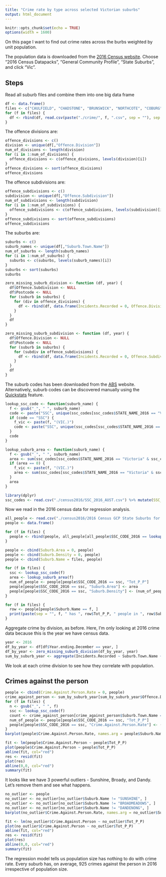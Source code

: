 ```yaml
---
title: "Crime rate by type across selected Victorian suburbs"
output: html_document
---
```


```r
knitr::opts_chunk$set(echo = TRUE)
options(width = 1600)
```

On this page I want to find out crime rates across the burbs weighted by unit population.

The population data is downloaded from the [2016 Census website](https://datapacks.censusdata.abs.gov.au/datapacks/). Choose "2016 Census Datapacks", "General Community Profile", "State Suburbs", and click "Vic".

## Steps

Read all suburb files and combine them into one big data frame
```r
df <- data.frame()
files <- c("CAULFIELD", "CHADSTONE", "BRUNSWICK", "NORTHCOTE", "COBURG", "SEDDON", "SUNSHINE", "HADFIELD", "PASCOE_VALE", "RESERVOIR", "CLAYTON", "BOX_HILL", "SUNBURY", "PRESTON", "FAWKNER", "BROADMEADOWS", "DANDENONG")
for (f in files) {
  df <- rbind(df, read.csv(paste("./crime/", f, ".csv", sep = ""), sep = "\t"))
}
```

The offence divisions are:
```r
offence_divisions <- c()
division <- unique(df[,"Offence.Division"])
num_of_divisions <- length(division)
for (i in 1:num_of_divisions) {
  offence_divisions <- c(offence_divisions, levels(division)[i])
}
offence_divisions <- sort(offence_divisions)
offence_divisions
```

The offence subdivisions are:
```r
offence_subdivisions <- c()
subdivision <- unique(df[,"Offence.Subdivision"])
num_of_subdivisions <- length(subdivision)
for (i in 1:num_of_subdivisions) {
  offence_subdivisions <- c(offence_subdivisions, levels(subdivision)[i])
}
offence_subdivisions <- sort(offence_subdivisions)
offence_subdivisions
```

The suburbs are:
```r
suburbs <- c()
suburb_names <- unique(df[,"Suburb.Town.Name"])
num_of_suburbs <- length(suburb_names)
for (i in 1:num_of_suburbs) {
  suburbs <- c(suburbs, levels(suburb_names)[i])
}
suburbs <- sort(suburbs)
suburbs
```

```r
zero_missing_suburb_division <- function (df, year) {
  df$Offence.Subdivision <- NULL
  df$Postcode <- NULL
  for (suburb in suburbs) {
    for (div in offence_divisions) {
      df <- rbind(df, data.frame(Incidents.Recorded = 0, Offence.Division = div, Suburb.Town.Name = suburb, Year.ending.December = year))
    }
  }
  df
}

zero_missing_suburb_subdivision <- function (df, year) {
  df$Offence.Division <- NULL
  df$Postcode <- NULL
  for (suburb in suburbs) {
    for (subdiv in offence_subdivisions) {
      df <- rbind(df, data.frame(Incidents.Recorded = 0, Offence.Subdivision = subdiv, Suburb.Town.Name = suburb, Year.ending.December = year))
    }
  }
  df
}
```

The suburb codes has been downloaded from the [ABS](http://www.abs.gov.au/AUSSTATS/abs@.nsf/DetailsPage/1270.0.55.003July%202016?OpenDocument) website. Alternatively, suburb codes can be discovered manually using the [Quickstats](http://www.abs.gov.au/websitedbs/D3310114.nsf/Home/2016%20QuickStats) feature.
```r
lookup_ssc_code <- function(suburb_name) {
  f <- gsub("_", " ", suburb_name)
  code <- paste("SSC", unique(ssc_codes[ssc_codes$STATE_NAME_2016 == "Victoria" & ssc_codes$SSC_NAME_2016 == f, 2]), sep = "")
  if (code == "SSC") {
    f_vic <- paste(f, "(VIC.)")
    code <- paste("SSC", unique(ssc_codes[ssc_codes$STATE_NAME_2016 == "Victoria" & ssc_codes$SSC_NAME_2016 == f_vic, 2]), sep = "")
  }
  code
}

lookup_suburb_area <- function(suburb_name) {
  f <- gsub("_", " ", suburb_name)
  area <- sum(ssc_codes[ssc_codes$STATE_NAME_2016 == "Victoria" & ssc_codes$SSC_NAME_2016 == f, 6])
  if (area == 0) {
    f_vic <- paste(f, "(VIC.)")
    area <- sum(ssc_codes[ssc_codes$STATE_NAME_2016 == "Victoria" & ssc_codes$SSC_NAME_2016 == f_vic, 6])
  }
  area
}

library(dplyr)
ssc_codes <- read.csv("./census2016/SSC_2016_AUST.csv") %>% mutate(SSC_NAME_2016 = toupper(SSC_NAME_2016))

```

Now we read in the 2016 census data for regression analysis.
```r
all_people <- read.csv("./census2016/2016 Census GCP State Suburbs for VIC/2016Census_G01_VIC_SSC.csv")
people <- data.frame()

for (f in files) {
  people <- rbind(people, all_people[all_people$SSC_CODE_2016 == lookup_ssc_code(f), ])
}

people <- cbind(Suburb.Area = 0, people)
people <- cbind(Suburb.Density = 0, people)
people <- cbind(Suburb.Name = files, people)

for (f in files) {
  ssc <- lookup_ssc_code(f)
  area <- lookup_suburb_area(f)
  num_of_people <- people[people$SSC_CODE_2016 == ssc, "Tot_P_P"]
  people[people$SSC_CODE_2016 == ssc, "Suburb.Area"] <- area
  people[people$SSC_CODE_2016 == ssc, "Suburb.Density"] <- (num_of_people / area)
}

for (f in files) {
  row <- people[people$Suburb.Name == f, ]
  print(paste(sep = "", f, " has ", row$Tot_P_P, " people in ", row$Suburb.Area, " km2."))
}
```

Aggregate crime by division, as before. Here, I'm only looking at 2016 crime data because this is the year we have census data.
```r
year <- 2016
df_by_year <- df[df$Year.ending.December == year, ]
df_by_year <- zero_missing_suburb_division(df_by_year, year)
sum_by_suburb_year <- aggregate(Incidents.Recorded ~ Suburb.Town.Name + Offence.Division, df_by_year, sum)
```

We look at each crime division to see how they correlate with population.

## Crimes against the person
```r
people <- cbind(Crime.Against.Person.Rate = 0, people)
crime_against_person <- sum_by_suburb_year[sum_by_suburb_year$Offence.Division == "A Crimes against the person", ]
for (f in files) {
  n <- gsub("_", " ", f)
  ssc <- lookup_ssc_code(f)
  count <- crime_against_person[crime_against_person$Suburb.Town.Name == n, "Incidents.Recorded"]
  num_of_people <- people[people$SSC_CODE_2016 == ssc, "Tot_P_P"]
  people[people$SSC_CODE_2016 == ssc, "Crime.Against.Person.Rate"] <- (count / num_of_people) * 100000
}
barplot(people$Crime.Against.Person.Rate, names.arg = people$Suburb.Name, las = 2, cex.names = 0.5, main = "Crime against the person per 100k people by suburb", col = c("red"))

fit <- lm(people$Crime.Against.Person ~ people$Tot_P_P)
plot(people$Crime.Against.Person ~ people$Tot_P_P)
abline(fit, col="red")
res <- resid(fit)
plot(res)
abline(0,0, col="red")
summary(fit)
```

It looks like we have 3 powerful outliers - Sunshine, Broady, and Dandy. Let's remove them and see what happens.

```r
no_outlier <- people
no_outlier <- no_outlier[no_outlier$Suburb.Name != "SUNSHINE", ]
no_outlier <- no_outlier[no_outlier$Suburb.Name != "BROADMEADOWS", ]
no_outlier <- no_outlier[no_outlier$Suburb.Name != "DANDENONG", ]
barplot(no_outlier$Crime.Against.Person.Rate, names.arg = no_outlier$Suburb.Name, las = 2, cex.names = 0.5, main = "Crime against the person per 100k people without outlier", col = c("red"))

fit <- lm(no_outlier$Crime.Against.Person ~ no_outlier$Tot_P_P)
plot(no_outlier$Crime.Against.Person ~ no_outlier$Tot_P_P)
abline(fit, col="red")
res <- resid(fit)
plot(res)
abline(0,0, col="red")
summary(fit)
```

The regression model tells us population size has nothing to do with crime rate. Every suburb has, on average, 925 crimes against the person in 2016 irrespective of population size.

